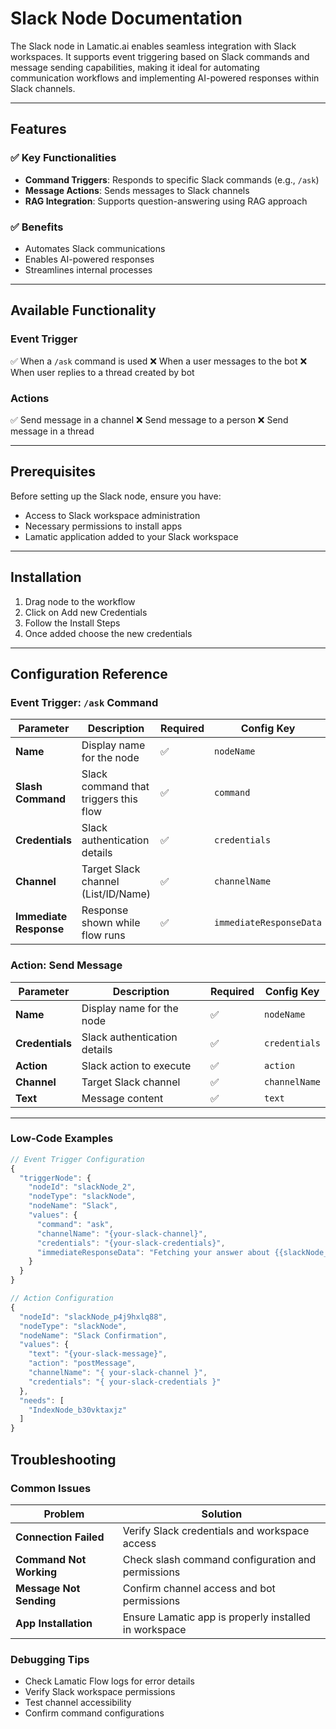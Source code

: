 # Slack Node Documentation

The Slack node in Lamatic.ai enables seamless integration with Slack workspaces. It supports event triggering based on Slack commands and message sending capabilities, making it ideal for automating communication workflows and implementing AI-powered responses within Slack channels.

---

## Features

### ✅ Key Functionalities
- **Command Triggers**: Responds to specific Slack commands (e.g., `/ask`)
- **Message Actions**: Sends messages to Slack channels
- **RAG Integration**: Supports question-answering using RAG approach

### ✅ Benefits
- Automates Slack communications
- Enables AI-powered responses
- Streamlines internal processes

---

## Available Functionality

### Event Trigger
✅ When a `/ask` command is used
❌ When a user messages to the bot
❌ When user replies to a thread created by bot

### Actions
✅ Send message in a channel
❌ Send message to a person
❌ Send message in a thread

---

## Prerequisites

Before setting up the Slack node, ensure you have:
- Access to Slack workspace administration
- Necessary permissions to install apps
- Lamatic application added to your Slack workspace

---

## Installation

1. Drag node to the workflow
2. Click on Add new Credentials
3. Follow the Install Steps
4. Once added choose the new credentials

---

## Configuration Reference

### Event Trigger: `/ask` Command

| **Parameter**             | **Description**                                                         | **Required** | **Config Key**            |
|--------------------------|------------------------------------------------------------------------|--------------|--------------------------|
| **Name**                 | Display name for the node                                              | ✅           | `nodeName`               |
| **Slash Command**        | Slack command that triggers this flow                                 | ✅           | `command`                |
| **Credentials**          | Slack authentication details                                           | ✅           | `credentials`            |
| **Channel**              | Target Slack channel (List/ID/Name)                                   | ✅           | `channelName`            |
| **Immediate Response**   | Response shown while flow runs                                        | ✅           | `immediateResponseData`  |

### Action: Send Message

| **Parameter**      | **Description**                                                         | **Required** | **Config Key**            |
|-------------------|------------------------------------------------------------------------|--------------|--------------------------|
| **Name**          | Display name for the node                                              | ✅           | `nodeName`               |
| **Credentials**   | Slack authentication details                                           | ✅           | `credentials`            |
| **Action**        | Slack action to execute                                               | ✅           | `action`                 |
| **Channel**       | Target Slack channel                                                  | ✅           | `channelName`            |
| **Text**          | Message content                                                       | ✅           | `text`                   |

---

### Low-Code Examples

```js
// Event Trigger Configuration
{
  "triggerNode": {
    "nodeId": "slackNode_2",
    "nodeType": "slackNode",
    "nodeName": "Slack",
    "values": {
      "command": "ask",
      "channelName": "{your-slack-channel}",
      "credentials": "{your-slack-credentials}",
      "immediateResponseData": "Fetching your answer about {{slackNode_2.output.text}}"
    }
  }
}

// Action Configuration
{
  "nodeId": "slackNode_p4j9hxlq88",
  "nodeType": "slackNode",
  "nodeName": "Slack Confirmation",
  "values": {
    "text": "{your-slack-message}",
    "action": "postMessage",
    "channelName": "{ your-slack-channel }",
    "credentials": "{ your-slack-credentials }"
  },
  "needs": [
    "IndexNode_b30vktaxjz"
  ]
}
```

## Troubleshooting

### Common Issues

| **Problem**                | **Solution**                                                                                  |
|---------------------------|----------------------------------------------------------------------------------------------|
| **Connection Failed**      | Verify Slack credentials and workspace access                                                |
| **Command Not Working**    | Check slash command configuration and permissions                                            |
| **Message Not Sending**    | Confirm channel access and bot permissions                                                   |
| **App Installation**       | Ensure Lamatic app is properly installed in workspace                                        |

### Debugging Tips

- Check Lamatic Flow logs for error details
- Verify Slack workspace permissions
- Test channel accessibility
- Confirm command configurations